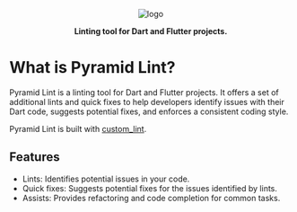 <p align="center">
  <img src="https://raw.githubusercontent.com/charlescyt/pyramid_lint/main/docs/assets/logo-192x192.png" alt="logo" />
</p>

<p align="center">
  <strong>Linting tool for Dart and Flutter projects.</strong>
</p>

# What is Pyramid Lint?

Pyramid Lint is a linting tool for Dart and Flutter projects. It offers a set of additional lints and quick fixes to help developers identify issues with their Dart code, suggests potential fixes, and enforces a consistent coding style.

<Info> Pyramid Lint is built with [custom_lint][custom_lint]. </Info>

## Features

- Lints: Identifies potential issues in your code.
- Quick fixes: Suggests potential fixes for the issues identified by lints.
- Assists: Provides refactoring and code completion for common tasks.

<!--- links --->

[custom_lint]: https://pub.dev/packages/custom_lint

